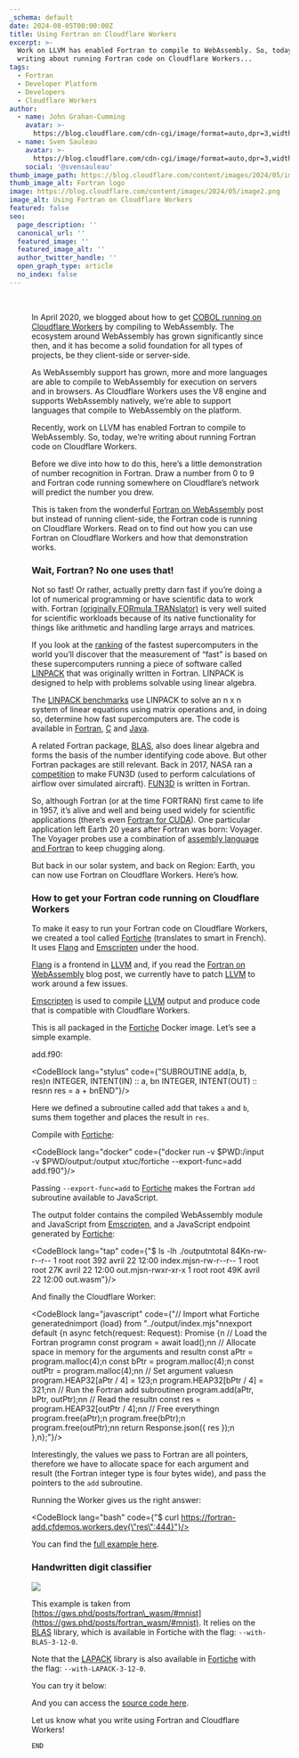 ```yaml
---
_schema: default
date: 2024-08-05T00:00:00Z
title: Using Fortran on Cloudflare Workers
excerpt: >-
  Work on LLVM has enabled Fortran to compile to WebAssembly. So, today, we’re
  writing about running Fortran code on Cloudflare Workers...
tags:
  - Fortran
  - Developer Platform
  - Developers
  - Cloudflare Workers
author:
  - name: John Grahan-Cumming
    avatar: >-
      https://blog.cloudflare.com/cdn-cgi/image/format=auto,dpr=3,width=64,height=64/https://blog.cloudflare.com/content/images/2017/03/url-2.jpg
  - name: Sven Sauleau
    avatar: >-
      https://blog.cloudflare.com/cdn-cgi/image/format=auto,dpr=3,width=64,height=64/https://blog-cloudflare-com-assets.storage.googleapis.com/2020/09/7cBY6-H7_400x400--1-.jpg
    social: '@svensauleau'
thumb_image_path: https://blog.cloudflare.com/content/images/2024/05/image2.png
thumb_image_alt: Fortran logo
image: https://blog.cloudflare.com/content/images/2024/05/image2.png
image_alt: Using Fortran on Cloudflare Workers
featured: false
seo:
  page_description: ''
  canonical_url: ''
  featured_image: ''
  featured_image_alt: ''
  author_twitter_handle: ''
  open_graph_type: article
  no_index: false
---
```

&nbsp;

<Figure image_path="https://blog.cloudflare.com/content/images/2024/05/image2.png" alt="Using Fortran on Cloudflare Workers" caption="" text_align="center"/>

In April 2020, we blogged about how to get [COBOL running on Cloudflare Workers](https://blog.cloudflare.com/cloudflare-workers-now-support-cobol) by compiling to WebAssembly. The ecosystem around WebAssembly has grown significantly since then, and it has become a solid foundation for all types of projects, be they client-side or server-side.

As WebAssembly support has grown, more and more languages are able to compile to WebAssembly for execution on servers and in browsers. As Cloudflare Workers uses the V8 engine and supports WebAssembly natively, we’re able to support languages that compile to WebAssembly on the platform.

Recently, work on LLVM has enabled Fortran to compile to WebAssembly. So, today, we’re writing about running Fortran code on Cloudflare Workers.

Before we dive into how to do this, here’s a little demonstration of number recognition in Fortran. Draw a number from 0 to 9 and Fortran code running somewhere on Cloudflare’s network will predict the number you drew.

<SnippetsIframe src="https://handwritten-digit-classifier.fortran.demos.cloudflare.com/" height={300}/>

This is taken from the wonderful [Fortran on WebAssembly](https://gws.phd/posts/fortran_wasm/) post but instead of running client-side, the Fortran code is running on Cloudflare Workers. Read on to find out how you can use Fortran on Cloudflare Workers and how that demonstration works.

### Wait, Fortran? No one uses that!

Not so fast! Or rather, actually pretty darn fast if you’re doing a lot of numerical programming or have scientific data to work with. Fortran [(originally FORmula TRANslator)](https://en.wikipedia.org/wiki/Fortran#Naming) is very well suited for scientific workloads because of its native functionality for things like arithmetic and handling large arrays and matrices.

If you look at the [ranking](https://en.wikipedia.org/wiki/TOP500) of the fastest supercomputers in the world you’ll discover that the measurement of “fast” is based on these supercomputers running a piece of software called [LINPACK](https://en.wikipedia.org/wiki/LINPACK) that was originally written in Fortran. LINPACK is designed to help with problems solvable using linear algebra.

The [LINPACK benchmarks](https://en.wikipedia.org/wiki/LINPACK_benchmarks) use LINPACK to solve an n x n system of linear equations using matrix operations and, in doing so, determine how fast supercomputers are. The code is available in [Fortran](https://www.netlib.org/benchmark/linpackd), [C](https://www.netlib.org/benchmark/linpackc) and [Java](https://www.netlib.org/benchmark/linpackjava/).

A related Fortran package, [BLAS](https://www.netlib.org/blas/), also does linear algebra and forms the basis of the number identifying code above. But other Fortran packages are still relevant. Back in 2017, NASA ran a [competition](https://www.bbc.com/news/technology-39803425) to make FUN3D (used to perform calculations of airflow over simulated aircraft). [FUN3D](https://fun3d.larc.nasa.gov/) is written in Fortran.

So, although Fortran (or at the time FORTRAN) first came to life in 1957, it’s alive and well and being used widely for scientific applications (there’s even [Fortran for CUDA](https://developer.nvidia.com/cuda-fortran)). One particular application left Earth 20 years after Fortran was born: Voyager. The Voyager probes use a combination of [assembly language and Fortran](https://www.popularmechanics.com/space/a17991/voyager-1-voyager-2-retiring-engineer/) to keep chugging along.

But back in our solar system, and back on Region: Earth, you can now use Fortran on Cloudflare Workers. Here’s how.

### How to get your Fortran code running on Cloudflare Workers

To make it easy to run your Fortran code on Cloudflare Workers, we created a tool called [Fortiche](https://github.com/cloudflare/fortiche) (translates to smart in French). It uses [Flang](https://flang.llvm.org/docs/) and [Emscripten](https://emscripten.org) under the hood.

[Flang](https://flang.llvm.org/docs/) is a frontend in [LLVM](https://en.wikipedia.org/wiki/LLVM) and, if you read the [Fortran on WebAssembly](https://gws.phd/posts/fortran_wasm/) blog post, we currently have to patch [LLVM](https://en.wikipedia.org/wiki/LLVM) to work around a few issues.

[Emscripten](https://emscripten.org) is used to compile [LLVM](https://en.wikipedia.org/wiki/LLVM) output and produce code that is compatible with Cloudflare Workers.

This is all packaged in the [Fortiche](https://github.com/cloudflare/fortiche) Docker image. Let’s see a simple example.

add.f90:

<CodeBlock lang="stylus" code={"SUBROUTINE add(a, b, res)n    INTEGER, INTENT(IN) :: a, bn    INTEGER, INTENT(OUT) :: resnn    res = a + bnEND"}/>

Here we defined a subroutine called add that takes `a` and `b`, sums them together and places the result in `res`.

Compile with [Fortiche](https://github.com/cloudflare/fortiche):

<CodeBlock lang="docker" code={"docker run -v $PWD:/input -v $PWD/output:/output xtuc/fortiche --export-func=add add.f90"}/>

Passing `--export-func=add` to [Fortiche](https://github.com/cloudflare/fortiche) makes the Fortran `add` subroutine available to JavaScript.

The output folder contains the compiled WebAssembly module and JavaScript from [Emscripten](https://emscripten.org), and a JavaScript endpoint generated by [Fortiche](https://github.com/cloudflare/fortiche):

<CodeBlock lang="tap" code={"$ ls -lh ./outputntotal 84Kn-rw-r--r-- 1 root root 392 avril 22 12:00 index.mjsn-rw-r--r-- 1 root root 27K avril 22 12:00 out.mjsn-rwxr-xr-x 1 root root 49K avril 22 12:00 out.wasm"}/>

And finally the Cloudflare Worker:

<CodeBlock lang="javascript" code={"// Import what Fortiche generatednimport {load} from \"../output/index.mjs\"nnexport default {n    async fetch(request: Request): Promise<Response> {n        // Load the Fortran programn        const program = await load();nn        // Allocate space in memory for the arguments and resultn        const aPtr = program.malloc(4);n        const bPtr = program.malloc(4);n        const outPtr = program.malloc(4);nn        // Set argument valuesn        program.HEAP32[aPtr / 4] = 123;n        program.HEAP32[bPtr / 4] = 321;nn        // Run the Fortran add subroutinen        program.add(aPtr, bPtr, outPtr);nn        // Read the resultn        const res = program.HEAP32[outPtr / 4];nn        // Free everythingn        program.free(aPtr);n        program.free(bPtr);n        program.free(outPtr);nn        return Response.json({ res });n    },n};"}/>

Interestingly, the values we pass to Fortran are all pointers, therefore we have to allocate space for each argument and result (the Fortran integer type is four bytes wide), and pass the pointers to the `add` subroutine.

Running the Worker gives us the right answer:

<CodeBlock lang="bash" code={"$ curl https://fortran-add.cfdemos.workers.dev{\"res\":444}"}/>

You can find the [full example here](https://github.com/cloudflare/fortiche/tree/main/examples/add).

### Handwritten digit classifier

![](https://blog.cloudflare.com/content/images/2024/05/image1-2.png)

This example is taken from [https://gws.phd/posts/fortran\_wasm/#mnist](https://gws.phd/posts/fortran_wasm/#mnist). It relies on the [BLAS](https://www.netlib.org/blas/) library, which is available in Fortiche with the flag: `--with-BLAS-3-12-0`.

Note that the [LAPACK](https://en.wikipedia.org/wiki/LAPACK) library is also available in [Fortiche](https://github.com/cloudflare/fortiche) with the flag: `--with-LAPACK-3-12-0`.

You can try it below:

And you can access the [source code here](https://github.com/cloudflare/fortiche/tree/main/examples/handwritten-digit-classifier).

Let us know what you write using Fortran and Cloudflare Workers!

`END`